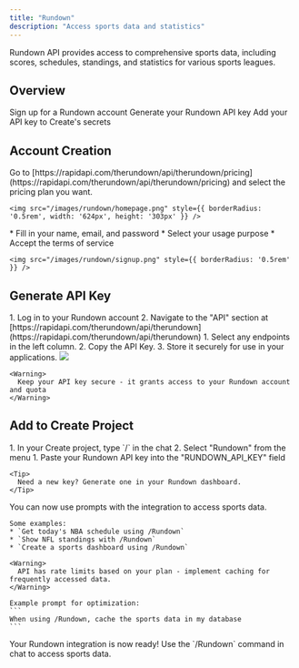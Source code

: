 ```yaml
---
title: "Rundown"
description: "Access sports data and statistics"
---
```


Rundown API provides access to comprehensive sports data, including scores, schedules, standings, and statistics for various sports leagues.

## Overview

<CardGroup cols={2}>
  <Card title="Create Account" icon="user">
    Sign up for a Rundown account
  </Card>
  <Card title="Get API Key" icon="key">
    Generate your Rundown API key
  </Card>
  <Card title="Copy into Create" icon="plug">
    Add your API key to Create's secrets
  </Card>
</CardGroup>

## Account Creation

<Steps>
  <Step title="Select your pricing plan">
    Go to [https://rapidapi.com/therundown/api/therundown/pricing](https://rapidapi.com/therundown/api/therundown/pricing) and select the pricing plan you want.
    
    <img src="/images/rundown/homepage.png" style={{ borderRadius: '0.5rem', width: '624px', height: '303px' }} />
  </Step>

  <Step title="Register for an Account">
    * Fill in your name, email, and password
    * Select your usage purpose
    * Accept the terms of service
    
    <img src="/images/rundown/signup.png" style={{ borderRadius: '0.5rem' }} />
  </Step>
</Steps>

## Generate API Key

<Steps>
  <Step title="Access Your Dashboard">
    1. Log in to your Rundown account
    2. Navigate to the "API" section at [https://rapidapi.com/therundown/api/therundown](https://rapidapi.com/therundown/api/therundown) 
  </Step>

  <Step title="Find your API Key">
    1. Select any endpoints in the left column.
    2. Copy the API Key.
    3. Store it securely for use in your applications.
    <img src="/images/rundown/apigen.png" style={{ borderRadius: '0.5rem' }} />

    <Warning>
      Keep your API key secure - it grants access to your Rundown account and quota
    </Warning>
  </Step>
</Steps>

## Add to Create Project

<Steps>
  <Step title="Add the integration">
    1. In your Create project, type `/` in the chat 
    2. Select "Rundown" from the menu
  </Step>

  <Step title="Add your API key">
    1. Paste your Rundown API key into the "RUNDOWN_API_KEY" field
    
    <Tip>
      Need a new key? Generate one in your Rundown dashboard.
    </Tip>
  </Step>

  <Step title="Use it">
    You can now use prompts with the integration to access sports data.

    Some examples:
    * `Get today's NBA schedule using /Rundown`
    * `Show NFL standings with /Rundown`
    * `Create a sports dashboard using /Rundown`

    <Warning>
      API has rate limits based on your plan - implement caching for frequently accessed data.
    </Warning>

    Example prompt for optimization:
    ```
    When using /Rundown, cache the sports data in my database
    ```
  </Step>
</Steps>

<Note type="success">
  Your Rundown integration is now ready! Use the `/Rundown` command in chat to access sports data.
</Note>
